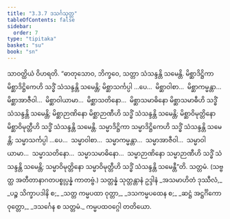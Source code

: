 ```yaml
---
title: "3.3.7 ဒသင်္ဂသုတ္တ"
tableOfContents: false
sidebar:
  order: 7
type: "tipitaka"
basket: "su"
book: "sn"
---
```



<DynamicBreadcrumb />

<Division number="113" book="sn" e="ch" v="18" p="297">

<Paragraph number="780" book="sn">
သာဝတ္ထိယံ ဝိဟရတိ. “ဓာတုသောဝ, ဘိက္ခဝေ, သတ္တာ သံသန္ဒန္တိ သမေန္တိ. မိစ္ဆာဒိဋ္ဌိကာ မိစ္ဆာဒိဋ္ဌိကေဟိ သဒ္ဓိံ သံသန္ဒန္တိ သမေန္တိ; မိစ္ဆာသင်္ကပ္ပါ …ပေ…  မိစ္ဆာဝါစာ…  မိစ္ဆာကမ္မန္တာ…  မိစ္ဆာအာဇီဝါ…  မိစ္ဆာဝါယာမာ…  မိစ္ဆာသတိနော…  မိစ္ဆာသမာဓိနော မိစ္ဆာသမာဓီဟိ သဒ္ဓိံ သံသန္ဒန္တိ သမေန္တိ; မိစ္ဆာဉာဏိနော မိစ္ဆာဉာဏီဟိ သဒ္ဓိံ သံသန္ဒန္တိ သမေန္တိ; မိစ္ဆာဝိမုတ္တိနော မိစ္ဆာဝိမုတ္တီဟိ သဒ္ဓိံ သံသန္ဒန္တိ သမေန္တိ.
</Paragraph>

<Paragraph number="781" book="sn">
သမ္မာဒိဋ္ဌိကာ သမ္မာဒိဋ္ဌိကေဟိ သဒ္ဓိံ သံသန္ဒန္တိ သမေန္တိ; သမ္မာသင်္ကပ္ပါ …ပေ…  သမ္မာဝါစာ…  သမ္မာကမ္မန္တာ…  သမ္မာအာဇီဝါ…  သမ္မာဝါယာမာ…  သမ္မာသတိနော…  သမ္မာသမာဓိနော…  သမ္မာဉာဏိနော သမ္မာဉာဏီဟိ သဒ္ဓိံ သံသန္ဒန္တိ သမေန္တိ; သမ္မာဝိမုတ္တိနော သမ္မာဝိမုတ္တီဟိ သဒ္ဓိံ သံသန္ဒန္တိ သမေန္တီ”တိ.

</Paragraph>
</Division>

<Paragraph number="782" type="center" book="sn">
သတ္တမံ.



</Paragraph>

<Paragraph number="783" type="center" book="sn">
(သဗ္ဗတ္ထ အတီတာနာဂတပစ္စုပ္ပန္နံ ကာတဗ္ဗံ.)



</Paragraph>

<Paragraph number="784" type="center" book="sn">
သတ္တန္နံ သုတ္တန္တာနံ ဥဒ္ဒါနံ


</Paragraph>

<Paragraph number="785" type="verses" book="sn">
_အသမာဟိတံ ဒုဿီလံ,_  
_ပဉ္စ သိက္ခာပဒါနိ စ;_  
_သတ္တ ကမ္မပထာ ဝုတ္တာ,_  
_ဒသကမ္မပထေန စ;_  
_ဆဋ္ဌံ အဋ္ဌင်္ဂိကော ဝုတ္တော,_  
_ဒသင်္ဂေန စ သတ္တမံ._  


</Paragraph>

<Paragraph number="786" type="center" book="sn">
ကမ္မပထဝဂ္ဂေါ တတိယော.
</Paragraph>